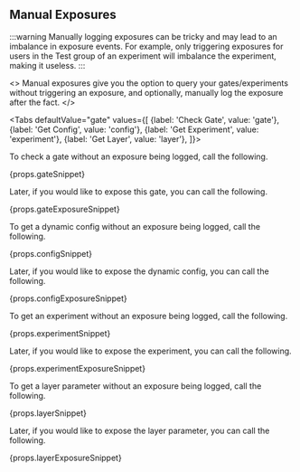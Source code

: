 
## Manual Exposures 

:::warning
Manually logging exposures can be tricky and may lead to an imbalance in exposure events. For example, only triggering exposures for users in the Test group of an experiment will imbalance the experiment, making it useless.
:::

<>
  Manual exposures give you the option to query your
  gates/experiments without triggering an exposure, and optionally, manually log the exposure after the fact.
</>

<Tabs
  defaultValue="gate"
  values={[
    {label: 'Check Gate', value: 'gate'},
    {label: 'Get Config', value: 'config'},
    {label: 'Get Experiment', value: 'experiment'},
    {label: 'Get Layer', value: 'layer'},
  ]}>

<TabItem value="gate">

To check a gate without an exposure being logged, call the following.

<div>{props.gateSnippet}</div>

Later, if you would like to expose this gate, you can call the following.

<div>{props.gateExposureSnippet}</div>

</TabItem>

<TabItem value="config">

To get a dynamic config without an exposure being logged, call the following.

<div>{props.configSnippet}</div>

Later, if you would like to expose the dynamic config, you can call the following.

<div>{props.configExposureSnippet}</div>

</TabItem>

<TabItem value="experiment">

To get an experiment without an exposure being logged, call the following.

<div>{props.experimentSnippet}</div>

Later, if you would like to expose the experiment, you can call the following.

<div>{props.experimentExposureSnippet}</div>

</TabItem>

<TabItem value="layer">

To get a layer parameter without an exposure being logged, call the following.

<div>{props.layerSnippet}</div>

Later, if you would like to expose the layer parameter, you can call the following.

<div>{props.layerExposureSnippet}</div>

</TabItem>

</Tabs>
